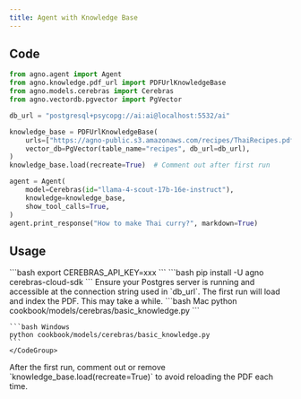```yaml
---
title: Agent with Knowledge Base
---
```


## Code

```python cookbook/models/cerebras/basic_knowledge.py
from agno.agent import Agent
from agno.knowledge.pdf_url import PDFUrlKnowledgeBase
from agno.models.cerebras import Cerebras
from agno.vectordb.pgvector import PgVector

db_url = "postgresql+psycopg://ai:ai@localhost:5532/ai"

knowledge_base = PDFUrlKnowledgeBase(
    urls=["https://agno-public.s3.amazonaws.com/recipes/ThaiRecipes.pdf"],
    vector_db=PgVector(table_name="recipes", db_url=db_url),
)
knowledge_base.load(recreate=True)  # Comment out after first run

agent = Agent(
    model=Cerebras(id="llama-4-scout-17b-16e-instruct"),
    knowledge=knowledge_base,
    show_tool_calls=True,
)
agent.print_response("How to make Thai curry?", markdown=True)
```

## Usage

<Steps>
  <Snippet file="create-venv-step.mdx" />

  <Step title="Set your API key">
    ```bash
    export CEREBRAS_API_KEY=xxx
    ```
  </Step>

  <Step title="Install libraries">
    ```bash
    pip install -U agno cerebras-cloud-sdk
    ```
  </Step>

  <Step title="Start your Postgres server">
    Ensure your Postgres server is running and accessible at the connection string used in `db_url`.
  </Step>

  <Step title="Run Agent (first time)">
    The first run will load and index the PDF. This may take a while.
    <CodeGroup>
    ```bash Mac
    python cookbook/models/cerebras/basic_knowledge.py
    ```

    ```bash Windows
    python cookbook/models/cerebras/basic_knowledge.py
    ```
    </CodeGroup>
  </Step>

  <Step title="Subsequent Runs">
    After the first run, comment out or remove `knowledge_base.load(recreate=True)` to avoid reloading the PDF each time.
  </Step>
</Steps>